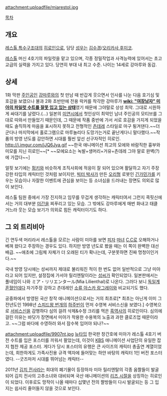 attachment:uploadfile/miarestol.jpg

[[목차]]

== 개요 ==
[[레스톨 특수구조대]]의 [[히로인]]으로, 담당 [[성우]]는 [[김수경]]/[[오리카사 후미코]].

[[레스톨]] 머신 4호기의 파일럿을 맡고 있으며, 각종 정밀작업과 사격능력에 있어서는 초고교급의 실력을 가지고 있다. 당연히 부대 내 최고 수준. 나이는 14세로 강마루와 동갑.

== 상세 ==
1화 막판 [[주인공]]인 [[강마루]]와의 첫 만남 때 반갑게 웃으면서 인사를 나눈 다음 호기심 및 호감을 보였으나 불과 2화 초반만에 전용 락커를 착각한 강마루가 '''[[wiki: "여장남자" 미아의 파일럿 수트를 잘못 입고 있는 상태]]'''였기 때문에 그야말로 상성 최악. 그대로 시원하게 싸대기를 날렸다.(...) 일본의 [[미연시]]에서 첫인상이 최악인 남녀 주인공의 모티브를 그대로 따와서 만들었기 때문인데, 그 때문에 작품 중반에 가서 서로 호감을 가지게 되었을 때도 솔직하게 마음을 표시하지 못하고 전형적인 [[츤데레]] 스타일로 마구 튕겨댄다.~~더군다나 마지막에서 홀로그램으로 마루놀리다 도망가는거로 끝난게다니 말다했다.~~작품의 방영 년도를 감안하면 시대를 훨씬 앞선 선구자적인 히로인.
http://i.imgur.com/jJQ6Jya.gif
~~한국 애니메이션 최고의 모에와 바람직한 흉부와 미모를 지닌 히로인~~[* ~~모에요소는 녹발+생머리+거유+츤데레 그야 말로 완벽(?)에 가깝다~~]

얼핏 보기에는 [[펑키]]와 비슷하게 조직사회에 적응이 잘 되어 있으며 활달하고 자기 주장 강한 타입의 캐릭터인 것처럼 보이지만, [[빅터 박사]]가 만든 [[오리]]형 로봇인 [[긴가민가]]를 키우는 모습이나 자잘한 이벤트에 관심을 보이는 등 소녀심을 드러내는 장면도 의외로 많이 보인다. 

레스톨 팀원 중에서 가장 진지하고 임무를 무겁게 생각하는 캐릭터여서 그런지 콕핏신에서는 거의 대부분 [[미간]]을 찌푸리고 있는 모습. 그 밖에도 강마루에게 매번 화내고 태클 거느라 웃는 모습 보기가 의외로 힘든 캐릭터이기도 하다.

== 그 외 트리비아 ==
긴 연두색 머리라서 레스톨을 모르는 사람이 미아를 보면 [[피자]] [[마녀]] [[C.C]]로 오해하거나 베껴 왔다고 주장하는 경우도 있다. 하지만 방영 년도로 봤을 때는 이 쪽이 완벽한 대선배급. ~~애초에 그림체 자체가 더 오래된 티가 확나는데, 구분못하면 진짜 멍청이인거다.~~

국내 방영 당시에는 성씨까지 제대로 불리워진 적이 한 번도 없어 일반적으로 그냥 미아라고 되어 있지만, 설정집에 가서야 릴리엔탈이라는 [[성씨]]가 확인되었다. 일본판에서는 풀네임이 나와 ミア・リリエンタール(Mia Lilienthal)로 나온다. 그러다 보니 [[독일]]계 [[혼혈]]인데다 자기주장 강하고 츤데레인 [[소류 아스카 랑그레이]]와 비교되기도 했다.

공중파에서 방영된 국산 창작 애니메이션으로서는 거의 최초로[* 최초는 아닌게 이미 그 전년도인 1998년 [[스피드왕 번개]]의 [[하주빈]]이 먼저 수영복 서비스신을 보였다.] 수영복으로 [[서비스신]]을 감행하다 심의 걸려 삭제&수정 크리를 먹은 [[흑역사]]의 히로인이다. 심의에 걸린 이유는 바닷가 장면에서 미아가 착용한 수용복의 노출과 과한 클로즈업 때문이라고. ~~그럼 바다에 수영하러 와서 잠수복 입어야 되나?~~

attachment:uploadfile/9907nt.jpg
[[뉴타입]] 한국판 창간호에 미아가 레스톨 4호기 버전 수트를 입은 포스터를 끼워서 팔았는데, 이것이 [[KBS]] 애니메이션 사업단의 유일한 잡지 협찬 제공 포스터. 게다가 당시 포스터의 유행은 큰 사이즈의 캐릭터 총출연 계열이었는데, 희한하게도 가족사진용 규격 액자에 들어맞는 하얀 바탕의 캐릭터 1인 버전 포스터였다. --굿즈마저 시대를 뛰어넘는 캐릭터--

2011년 [[김치 전사]]라는 희대의 폐기물이 등장하자 미아 릴리엔탈의 각종 움짤들이 발굴되어 김치 전사의 고추소녀와 대비되며 국산 애니메이션의 [[리즈 시절]]을 상징하는 히로인이 되었다. 이후로도 망작이 나올 때마다 십몇년 전의 짤방들이 다시 발굴되는 등 그 입지는 쉽사리 줄어들지 않을 것으로 보인다.
